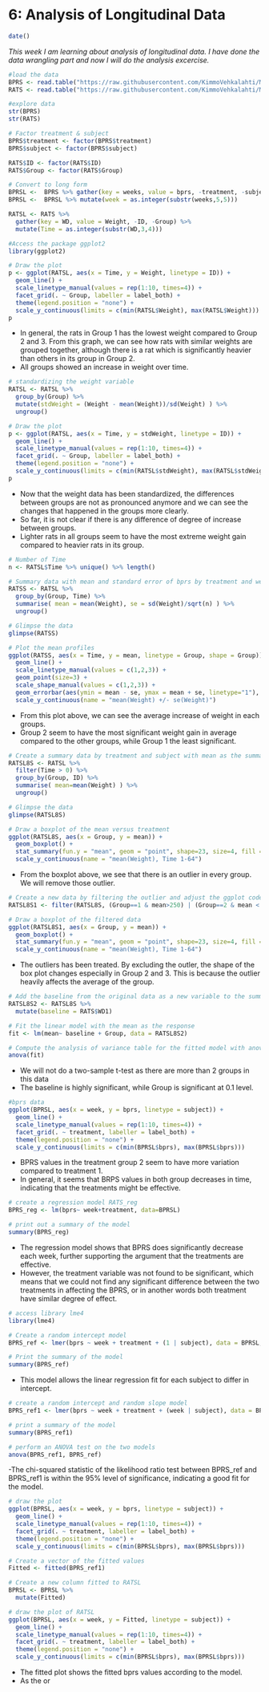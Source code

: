 # 6: Analysis of Longitudinal Data
```r
date()
```
*This week I am learning about analysis of longitudinal data. I have done the data wrangling part and now I will do the analysis excercise.*


```r
#load the data
BPRS <- read.table("https://raw.githubusercontent.com/KimmoVehkalahti/MABS/master/Examples/data/BPRS.txt", header=TRUE)
RATS <- read.table("https://raw.githubusercontent.com/KimmoVehkalahti/MABS/master/Examples/data/rats.txt", header=TRUE)

#explore data
str(BPRS)
str(RATS)

# Factor treatment & subject
BPRS$treatment <- factor(BPRS$treatment)
BPRS$subject <- factor(BPRS$subject)

RATS$ID <- factor(RATS$ID)
RATS$Group <- factor(RATS$Group)

# Convert to long form
BPRSL <-  BPRS %>% gather(key = weeks, value = bprs, -treatment, -subject)
BPRSL <-  BPRSL %>% mutate(week = as.integer(substr(weeks,5,5)))

RATSL <- RATS %>%
  gather(key = WD, value = Weight, -ID, -Group) %>%
  mutate(Time = as.integer(substr(WD,3,4))) 

#Access the package ggplot2
library(ggplot2)

# Draw the plot
p <- ggplot(RATSL, aes(x = Time, y = Weight, linetype = ID)) +
  geom_line() +
  scale_linetype_manual(values = rep(1:10, times=4)) +
  facet_grid(. ~ Group, labeller = label_both) +
  theme(legend.position = "none") + 
  scale_y_continuous(limits = c(min(RATSL$Weight), max(RATSL$Weight)))
p

```

- In general, the rats in Group 1 has the lowest weight compared to Group 2 and 3. From this graph, we can see how rats with similar weights are grouped together, although there is a rat which is significantly heavier than others in its group in Group 2.
- All groups showed an increase in weight over time.


```r
# standardizing the weight variable
RATSL <- RATSL %>%
  group_by(Group) %>%
  mutate(stdWeight = (Weight - mean(Weight))/sd(Weight) ) %>%
  ungroup()

# Draw the plot
p <- ggplot(RATSL, aes(x = Time, y = stdWeight, linetype = ID)) +
  geom_line() +
  scale_linetype_manual(values = rep(1:10, times=4)) +
  facet_grid(. ~ Group, labeller = label_both) +
  theme(legend.position = "none") + 
  scale_y_continuous(limits = c(min(RATSL$stdWeight), max(RATSL$stdWeight)))
p

```

- Now that the weight data has been standardized, the differences between groups are not as pronounced anymore and we can see the changes that happened in the groups more clearly.
- So far, it is not clear if there is any difference of degree of increase between groups. 
- Lighter rats in all groups seem to have the most extreme weight gain compared to heavier rats in its group.


```r
# Number of Time
n <- RATSL$Time %>% unique() %>% length()

# Summary data with mean and standard error of bprs by treatment and week 
RATSS <- RATSL %>%
  group_by(Group, Time) %>%
  summarise( mean = mean(Weight), se = sd(Weight)/sqrt(n) ) %>%
  ungroup()

# Glimpse the data
glimpse(RATSS)

# Plot the mean profiles
ggplot(RATSS, aes(x = Time, y = mean, linetype = Group, shape = Group)) +
  geom_line() +
  scale_linetype_manual(values = c(1,2,3)) +
  geom_point(size=3) +
  scale_shape_manual(values = c(1,2,3)) +
  geom_errorbar(aes(ymin = mean - se, ymax = mean + se, linetype="1"), width=0.3) +
  scale_y_continuous(name = "mean(Weight) +/- se(Weight)")

```

- From this plot above, we can see the average increase of weight in each groups.
- Group 2 seem to have the most significant weight gain in average compared to the other groups, while Group 1 the least significant.


```r
# Create a summary data by treatment and subject with mean as the summary variable (ignoring baseline week 0).
RATSL8S <- RATSL %>%
  filter(Time > 0) %>%
  group_by(Group, ID) %>%
  summarise( mean=mean(Weight) ) %>%
  ungroup()

# Glimpse the data
glimpse(RATSL8S)

# Draw a boxplot of the mean versus treatment
ggplot(RATSL8S, aes(x = Group, y = mean)) +
  geom_boxplot() +
  stat_summary(fun.y = "mean", geom = "point", shape=23, size=4, fill = "white") +
  scale_y_continuous(name = "mean(Weight), Time 1-64")

```

- From the boxplot above, we see that there is an outlier in every group. We will remove those outlier.

```r
# Create a new data by filtering the outlier and adjust the ggplot code the draw the plot again with the new data
RATSL8S1 <- filter(RATSL8S, (Group==1 & mean>250) | (Group==2 & mean < 590) | (Group==3 & mean>500))

# Draw a boxplot of the filtered data
ggplot(RATSL8S1, aes(x = Group, y = mean)) +
  geom_boxplot() +
  stat_summary(fun.y = "mean", geom = "point", shape=23, size=4, fill = "white") +
  scale_y_continuous(name = "mean(Weight), Time 1-64")

```

- The outliers has been treated. By excluding the outler, the shape of the box plot changes especially in Group 2 and 3. This is because the outlier heavily affects the average of the group. 

```r
# Add the baseline from the original data as a new variable to the summary data
RATSL8S2 <- RATSL8S %>%
  mutate(baseline = RATS$WD1)

# Fit the linear model with the mean as the response 
fit <- lm(mean~ baseline + Group, data = RATSL8S2)

# Compute the analysis of variance table for the fitted model with anova()
anova(fit)
```
- We will not do a two-sample t-test as there are more than 2 groups in this data
- The baseline is highly significant, while Group is significant at 0.1 level.

```r
#bprs data
ggplot(BPRSL, aes(x = week, y = bprs, linetype = subject)) +
  geom_line() +
  scale_linetype_manual(values = rep(1:10, times=4)) +
  facet_grid(. ~ treatment, labeller = label_both) +
  theme(legend.position = "none") + 
  scale_y_continuous(limits = c(min(BPRSL$bprs), max(BPRSL$bprs)))

```

- BPRS values in the treatment group 2 seem to have more variation compared to treatment 1.
- In general, it seems that BRPS values in both group decreases in time, indicating that the treatments might be effective.

```r
# create a regression model RATS_reg
BPRS_reg <- lm(bprs~ week+treatment, data=BPRSL)

# print out a summary of the model
summary(BPRS_reg)
```

- The regression model shows that BPRS does significantly decrease each week, further supporting the argument that the treatments are effective.
- However, the treatment variable was not found to be significant, which means that we could not find any significant difference between the two treatments in affecting the BPRS, or in another words both treatment have similar degree of effect.


```r
# access library lme4
library(lme4)

# Create a random intercept model
BPRS_ref <- lmer(bprs ~ week + treatment + (1 | subject), data = BPRSL, REML = FALSE)

# Print the summary of the model
summary(BPRS_ref)

```
- This model allows the linear regression fit for each subject to differ in intercept.

```r

# create a random intercept and random slope model
BPRS_ref1 <- lmer(bprs ~ week + treatment + (week | subject), data = BPRSL, REML = FALSE)

# print a summary of the model
summary(BPRS_ref1)

# perform an ANOVA test on the two models
anova(BPRS_ref1, BPRS_ref)
```

-The chi-squared statistic of the likelihood ratio test between BPRS_ref and BPRS_ref1 is within the 95% level of significance, indicating a good fit for the model.

```r
# draw the plot 
ggplot(BPRSL, aes(x = week, y = bprs, linetype = subject)) +
  geom_line() +
  scale_linetype_manual(values = rep(1:10, times=4)) +
  facet_grid(. ~ treatment, labeller = label_both) +
  theme(legend.position = "none") + 
  scale_y_continuous(limits = c(min(BPRSL$bprs), max(BPRSL$bprs)))

# Create a vector of the fitted values
Fitted <- fitted(BPRS_ref1)

# Create a new column fitted to RATSL
BPRSL <- BPRSL %>%
  mutate(Fitted)

# draw the plot of RATSL
ggplot(BPRSL, aes(x = week, y = Fitted, linetype = subject)) +
  geom_line() +
  scale_linetype_manual(values = rep(1:10, times=4)) +
  facet_grid(. ~ treatment, labeller = label_both) +
  theme(legend.position = "none") + 
  scale_y_continuous(limits = c(min(BPRSL$bprs), max(BPRSL$bprs)))

```

- The fitted plot shows the fitted bprs values according to the model. 
- As the or